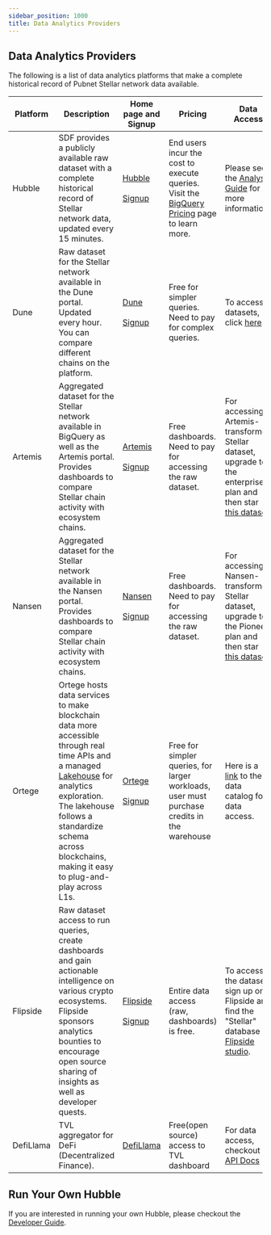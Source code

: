```yaml
---
sidebar_position: 1000
title: Data Analytics Providers
---
```


## Data Analytics Providers

The following is a list of data analytics platforms that make a complete historical record of Pubnet Stellar network data available.

| Platform | Description | Home page and Signup | Pricing | Data Access | Dashboard access |
| --- | --- | --- | --- | --- | --- |
| Hubble | SDF provides a publicly available raw dataset with a complete historical record of Stellar network data, updated every 15 minutes. | [Hubble](https://console.cloud.google.com/bigquery?project=crypto-stellar&ws=!1m4!1m3!3m2!1scrypto-stellar!2scrypto_stellar) <br></br> [Signup](https://cloud.google.com/?hl=en) | End users incur the cost to execute queries. Visit the [BigQuery Pricing](https://cloud.google.com/bigquery/pricing#analysis_pricing_models) page to learn more. | Please see the [Analyst Guide](./analyst-guide) for more information. | N/A |
| Dune | Raw dataset for the Stellar network available in the Dune portal. Updated every hour. You can compare different chains on the platform. | [Dune](https://dune.com/) <br></br>[Signup](https://dune.com/auth/register) | Free for simpler queries. Need to pay for complex queries. | To access datasets, click [here](https://dune.com/queries?category=canonical&namespace=stellar). | Explore community dashboards, network overview, and datasets [here](https://dune.com/blockchains/stellar). |
| Artemis | Aggregated dataset for the Stellar network available in BigQuery as well as the Artemis portal. Provides dashboards to compare Stellar chain activity with ecosystem chains. | [Artemis](https://www.artemis.xyz/) <br></br>[Signup](https://app.artemisanalytics.com/artemis-terminal-auth?flow=SIGN_UP) | Free dashboards. Need to pay for accessing the raw dataset. | For accessing Artemis-transformed Stellar dataset, upgrade to the enterprise plan and then star [this dataset](https://console.cloud.google.com/bigquery?ws=!1m4!1m3!3m2!1sartemis-bigquery-share!2sshared_us). | Explore [chain compare](https://app.artemisanalytics.com/chains?selectedChains=stellar) and [application activity](https://app.artemis.xyz/application-activity/stellar) dashboards. |
| Nansen | Aggregated dataset for the Stellar network available in the Nansen portal. Provides dashboards to compare Stellar chain activity with ecosystem chains. | [Nansen](https://app.nansen.ai/) <br></br>[Signup](https://app.nansen.ai/auth/signup) | Free dashboards. Need to pay for accessing the raw dataset. | For accessing Nansen-transformed Stellar dataset, upgrade to the Pioneer plan and then star [this dataset](https://console.cloud.google.com/bigquery?project=nansen-query). | Explore [chain activity, entity, and ecosystem](https://app.nansen.ai/macro/blockchains?chain=stellar&tab=overview). |
| Ortege | Ortege hosts data services to make blockchain data more accessible through real time APIs and a managed [Lakehouse](https://docs.ortege.ai/en/ortege-products/ortege-lakehouse) for analytics exploration. The lakehouse follows a standardize schema across blockchains, making it easy to plug-and-play across L1s. | [Ortege](https://www.ortege.ai/) <br></br>[Signup](https://app.ortege.ai/register/form) | Free for simpler queries, for larger workloads, user must purchase credits in the warehouse | Here is a [link](https://docs.ortege.ai/en/ortege-products/ortege-lakehouse/data-catalog/in-house-datasets) to their data catalog for data access. | Explore curated dashboards [here](https://app.ortege.ai/dashboard/list/?pageIndex=0&sortColumn=changed_on_delta_humanized&sortOrder=desc&viewMode=table), or build your own |
| Flipside | Raw dataset access to run queries, create dashboards and gain actionable intelligence on various crypto ecosystems. Flipside sponsors analytics bounties to encourage open source sharing of insights as well as developer quests. | [Flipside](https://flipsidecrypto.xyz/home/) <br></br>[Signup](https://flipsidecrypto.xyz/auth/sign-up) | Entire data access (raw, dashboards) is free. | To access the dataset, sign up on Flipside and find the "Stellar" database in [Flipside studio](https://flipsidecrypto.xyz/studio/). | Explore [community dashboards](https://flipsidecrypto.xyz/insights/dashboards?search=stellar). |
| DefiLlama | TVL aggregator for DeFi (Decentralized Finance). | [DefiLlama](https://defillama.com/) | Free(open source) access to TVL dashboard | For data access, checkout [API Docs](https://defillama.com/docs/api) | Explore the [TVL Dashboard](https://defillama.com/chain/Stellar). |

## Run Your Own Hubble

If you are interested in running your own Hubble, please checkout the [Developer Guide](../hubble/developer-guide).
